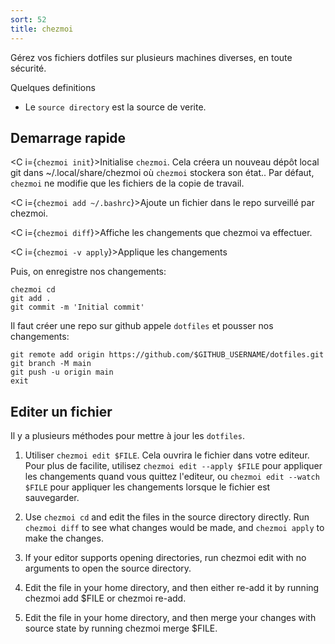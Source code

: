 ```yaml
---
sort: 52
title: chezmoi
---
```


Gérez vos fichiers dotfiles sur plusieurs machines diverses, en toute sécurité.

Quelques definitions

- Le `source directory` est la source de verite.


## Demarrage rapide

<C i={`chezmoi init`}>Initialise `chezmoi`. Cela créera un nouveau dépôt local git dans ~/.local/share/chezmoi où `chezmoi` stockera son état.. Par défaut, `chezmoi` ne modifie que les fichiers de la copie de travail.</C>

<C i={`chezmoi add ~/.bashrc`}>Ajoute un fichier dans le repo surveillé par chezmoi.</C>

<C i={`chezmoi diff`}>Affiche les changements que chezmoi va effectuer.</C>

<C i={`chezmoi -v apply`}>Applique les changements</C>

Puis, on enregistre nos changements:

```
chezmoi cd
git add .
git commit -m 'Initial commit'
```

Il faut créer une repo sur github appele `dotfiles` et pousser nos changements:

```
git remote add origin https://github.com/$GITHUB_USERNAME/dotfiles.git
git branch -M main
git push -u origin main
exit
```

## Editer un fichier

Il y a plusieurs méthodes pour mettre à jour les `dotfiles`.

1. Utiliser `chezmoi edit $FILE`. Cela ouvrira le fichier dans votre editeur. Pour plus de facilite, utilisez `chezmoi edit --apply $FILE` pour appliquer les changements quand vous quittez l'editeur, ou `chezmoi edit --watch $FILE` pour appliquer les changements lorsque le fichier est sauvegarder.

2. Use `chezmoi cd` and edit the files in the source directory directly. Run `chezmoi diff` to see what changes would be made, and `chezmoi apply` to make the changes.

3. If your editor supports opening directories, run chezmoi edit with no arguments to open the source directory.

4. Edit the file in your home directory, and then either re-add it by running chezmoi add $FILE or chezmoi re-add.

5. Edit the file in your home directory, and then merge your changes with source state by running chezmoi merge $FILE.

